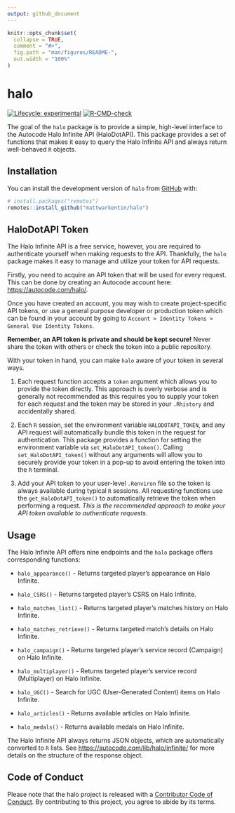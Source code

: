 ```yaml
---
output: github_document
---
```


```r
knitr::opts_chunk$set(
  collapse = TRUE,
  comment = "#>",
  fig.path = "man/figures/README-",
  out.width = "100%"
)
```

# halo

<!-- badges: start -->
[![Lifecycle: experimental](https://img.shields.io/badge/lifecycle-experimental-orange.svg)](https://lifecycle.r-lib.org/articles/stages.html#experimental)
[![R-CMD-check](https://github.com/mattwarkentin/halo/workflows/R-CMD-check/badge.svg)](https://github.com/mattwarkentin/halo/actions)
<!-- badges: end -->

The goal of the `halo` package is to provide a simple, high-level interface to the Autocode Halo Infinite API (HaloDotAPI). This package provides a set of functions that makes it easy to query the Halo Infinite API and always return well-behaved `R` objects.

## Installation

You can install the development version of `halo` from [GitHub](https://github.com/) with:

``` r
# install.packages("remotes")
remotes::install_github("mattwarkentin/halo")
```

## HaloDotAPI Token

The Halo Infinite API is a free service, however, you are required to authenticate yourself when making requests to the API. Thankfully, the `halo` package makes it easy to manage and utilize your token for API requests.

Firstly, you need to acquire an API token that will be used for every request. This can be done by creating an Autocode account here: <https://autocode.com/halo/>.

Once you have created an account, you may wish to create project-specific API tokens, or use a general purpose developer or production token which can be found in your account by going to `Account > Identity Tokens > General Use Identity Tokens`. 

**Remember, an API token is private and should be kept secure!** Never share the token with others or check the token into a public repository.

With your token in hand, you can make `halo` aware of your token in several ways.

1. Each request function accepts a `token` argument which allows you to provide the token directly. This approach is overly verbose and is generally not recommended as this requires you to supply your token for each request and the token may be stored in your `.Rhistory` and accidentally shared.

1. Each `R` session, set the environment variable `HALODOTAPI_TOKEN`, and any API request will automatically bundle this token in the request for authentication. This package provides a function for setting the environment variable via `set_HaloDotAPI_token()`. Calling `set_HaloDotAPI_token()` without any arguments will allow you to securely provide your token in a pop-up to avoid entering the token into the `R` terminal.

1. Add your API token to your user-level `.Renviron` file so the token is always available during typical `R` sessions. All requesting functions use the `get_HaloDotAPI_token()` to automatically retrieve the token when performing a request. *This is the recommended approach to make your API token available to authenticate requests.*

## Usage

The Halo Infinite API offers nine endpoints and the `halo` package offers corresponding functions:

- `halo_appearance()` - Returns targeted player's appearance on Halo Infinite.

- `halo_CSRS()` - Returns targeted player's CSRS on Halo Infinite.

- `halo_matches_list()` - Returns targeted player's matches history on Halo Infinite.

- `halo_matches_retrieve()` - Returns targeted match's details on Halo Infinite.

- `halo_campaign()` - Returns targeted player's service record (Campaign) on Halo Infinite.

- `halo_multiplayer()` - Returns targeted player's service record (Multiplayer) on Halo Infinite.

- `halo_UGC()` - Search for UGC (User-Generated Content) items on Halo Infinite.

- `halo_articles()` - Returns available articles on Halo Infinite.

- `halo_medals()` - Returns available medals on Halo Infinite.

The Halo Infinite API always returns JSON objects, which are automatically converted to `R` lists. See <https://autocode.com/lib/halo/infinite/> for more details on the structure of the response object.

## Code of Conduct

Please note that the halo project is released with a [Contributor Code of Conduct](https://contributor-covenant.org/version/2/0/CODE_OF_CONDUCT.html). By contributing to this project, you agree to abide by its terms.
